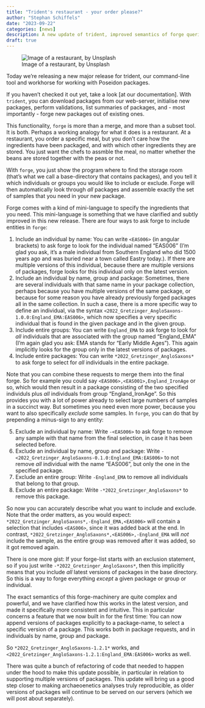 ```yaml
---
title: "Trident's restaurant - your order please?"
author: "Stephan Schiffels"
date: "2023-09-22"
categories: [news]
description: A new update of trident, improved semantics of forge queries
draft: true
---
```


![Image of a restaurant, by Unsplash](../jay-wennington-N_Y88TWmGwA-unsplash.jpg)

Today we're releasing a new major release for trident, our command-line tool and workhorse for working with Poseidon packages.

If you haven't checked it out yet, take a look [at our documentation]. With `trident`, you can download packages from our web-server, initialise new packages, perform validations, list summaries of packages, and - most importantly - forge new packages out of existing ones. 

This functionality, `forge` is more than a merge, and more than a subset tool. It is both. Perhaps a working analogy for what it does is a restaurant. At a restaurant, you order a specific meal, but you don't care how the ingredients have been packaged, and with which other ingredients they are stored. You just want the chefs to assmble the meal, no matter whether the beans are stored together with the peas or not.

With `forge`, you just show the program where to find the storage room (that's what we call a base-directory that contains packages), and you tell it which individuals or groups you would like to include or exclude. Forge will then automatically look through _all_ packages and assemble exactly the set of samples that you need in your new package.

Forge comes with a kind of mini-language to specify the ingredients that you need. This mini-language is something that we have clarified and subtly improved in this new release. There are four ways to ask forge to include entities in `forge`: 

1. Include an individual by name: You can write `<EAS006>` (in angular brackets) to ask forge to look for the individual named "EAS006" (I'm glad you ask, it's a male individual from Southern England who did 1500 years ago and was buried near a town called Eastry today.). If there are multiple versions of this individual, because there are multiple versions of packages, forge looks for this individual only on the latest version.
2. Include an individual by name, group and package: Sometimes, there are several individuals with that same name in your package collection, perhaps because you have multiple versions of the same package, or because for some reason you have already previously forged packages all in the same collection. In such a case, there is a more specific way to define an individual, via the syntax `<2022_Gretzinger_AngloSaxons-1.0.0:England_EMA:EAS006>`, which now specifies a very specific individual that is found in the given package and in the given group.
3. Include entire groups: You can write `England_EMA` to ask forge to look for _all_ individuals that are associated with the group named "England_EMA" (I'm again glad you ask: EMA stands for "Early Middle Ages"). This again implicitly looks for the group only in the latest versions of packages.
4. Include entire packages: You can write `*2022_Gretzinger_AngloSaxons*` to ask forge to select for _all_ individuals in the entire package.

Note that you can combine these requests to merge them into the final forge. So for example you could say `<EAS006>,<EAS001>,England_IronAge` or so, which would then result in a package consisting of the two specified individuls plus _all_ individuals from group "England_IronAge". So this provides you with a lot of power already to select large numbers of samples in a succinct way. But sometimes you need even more power, because you want to also specifically _exclude_ some samples. In `forge`, you can do that by prepending a minus-sign to any entity:

5. Exclude an individual by name: Write `-<EAS006>` to ask forge to remove any sample with that name from the final selection, in case it has been selected before.
6. Exclude an individual by name, group and package: Write `-<2022_Gretzinger_AngloSaxons-0.1.0:England_EMA:EAS006>` to not remove _all_ individual with the name "EAS006", but only the one in the specified package.
7. Exclude an entire group: Write `-England_EMA` to remove all individuals that belong to that group.
8. Exclude an entire package: Write `-*2022_Gretzinger_AngloSaxons*` to remove this package.

So now you can accurately describe what you want to include and exclude. Note that the order matters, as you would expect: `*2022_Gretzinger_AngloSaxons*,-England_EMA,<EAS006>` will contain a selection that includes `<EAS006>`, since it was added back at the end. In contrast, `*2022_Gretzinger_AngloSaxons*,<EAS006>,-England_EMA` will _not_ include the sample, as the entire group was removed after it was added, so it got removed again.

There is one more gist: If your forge-list starts with an exclusion statement, so if you just write `-*2022_Gretzinger_AngloSaxons*`, then this implicitly means that you include _all_ latest versions of packages in the base directory. So this is a way to forge everything _except_ a given package or group or individual.

The exact semantics of this forge-machinery are quite complex and powerful, and we have clarified how this works in the latest version, and made it specifically more consistent and intuitive. This in particular concerns a feature that we now built in for the first time: You can now append versions of packages explicitly to a package-name, to select a specific version of a package. This works both in package requests, and in individuals by name, group and package.

So `*2022_Gretzinger_AngloSaxons-1.2.1*` works, and `<2022_Gretzinger_AngloSaxons-1.2.1:England_EMA:EAS006>` works as well. 

There was quite a bunch of refactoring of code that needed to happen under the hood to make this update possible, in particular in relation to supporting multiple versions of packages. This update will bring us a good step closer to making archaeoenetics analyses truly reproducible, as older versions of packages will continue to be served on our servers (which we will post about separately). 